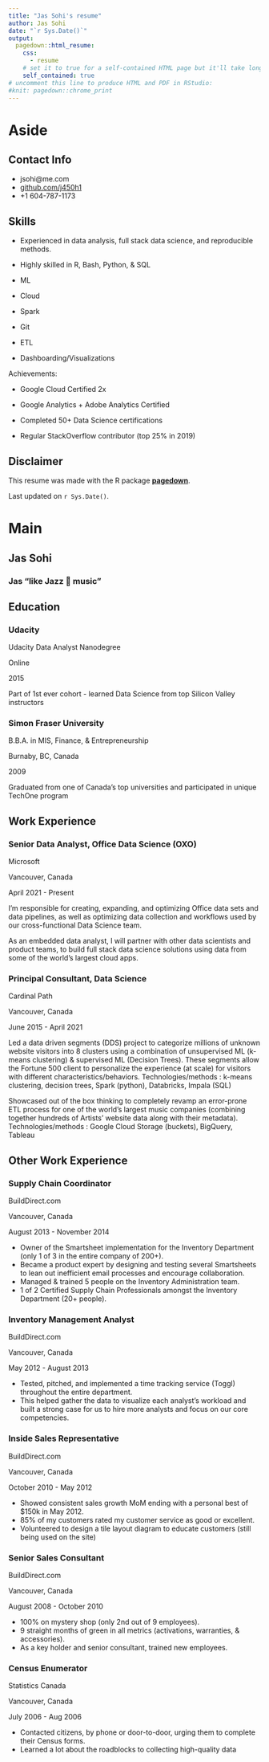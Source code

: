 ```yaml
---
title: "Jas Sohi's resume"
author: Jas Sohi
date: "`r Sys.Date()`"
output:
  pagedown::html_resume:
    css: 
      - resume
    # set it to true for a self-contained HTML page but it'll take longer to render
    self_contained: true
# uncomment this line to produce HTML and PDF in RStudio:
#knit: pagedown::chrome_print
---
```


Aside
================================================================================


<!-- ![Lijia Yu](https://avatars1.githubusercontent.com/u/895125?s=400&v=4){width=80%} -->


Contact Info {#contact}
--------------------------------------------------------------------------------

- <i class="fa fa-envelope"></i> jsohi@me.com
- <i class="fa fa-github"></i> [github.com/j450h1](https://github.com/j450h1)
- <i class="fa fa-phone"></i> +1 604-787-1173

Skills {#skills}
--------------------------------------------------------------------------------

- Experienced in data analysis, full stack data science, and reproducible methods.

- Highly skilled in R, Bash, Python, & SQL

- ML

- Cloud

- Spark

- Git

- ETL

- Dashboarding/Visualizations

Achievements:

- Google Cloud Certified 2x

- Google Analytics + Adobe Analytics Certified

- Completed 50+ Data Science certifications

- Regular StackOverflow contributor (top 25% in 2019)


<!-- HOBBIES: Trampoline jumper, snowshoer, Poker, Floatation tanks, Skier, Yogi, and Hiker. Many of these activities are highly correlated to shoulder dislocations (about once a year). -->


Disclaimer {#disclaimer}
--------------------------------------------------------------------------------

This resume was made with the R package [**pagedown**](https://github.com/rstudio/pagedown).

Last updated on `r Sys.Date()`.



Main
================================================================================

Jas Sohi {#title}
--------------------------------------------------------------------------------

### Jas "like Jazz 🎷 music" 




Education {data-icon=graduation-cap}
--------------------------------------------------------------------------------

### Udacity

Udacity Data Analyst Nanodegree

Online

2015

Part of 1st ever cohort - learned Data Science from top Silicon Valley instructors

### Simon Fraser University 

B.B.A. in MIS, Finance, & Entrepreneurship

Burnaby, BC, Canada

2009

Graduated from one of Canada's top universities and participated in unique TechOne program


Work Experience {data-icon=laptop}
--------------------------------------------------------------------------------

### Senior Data Analyst, Office Data Science (OXO)

Microsoft

Vancouver, Canada

April 2021 - Present

I'm responsible for creating, expanding, and optimizing Office data sets and data pipelines, as well as optimizing data collection and workflows used by our cross-functional Data Science team. 

As an embedded data analyst, I will partner with other data scientists and product teams, to build full stack data science solutions using data from some of the world’s largest cloud apps.

### Principal Consultant, Data Science

Cardinal Path

Vancouver, Canada

June 2015 - April 2021

::: concise
Led a data driven segments (DDS) project to categorize millions of unknown website visitors
into 8 clusters using a combination of unsupervised ML (k-means clustering) & supervised
ML (Decision Trees). These segments allow the Fortune 500 client to personalize the experience (at
scale) for visitors with different characteristics/behaviors. Technologies/methods : k-means
clustering, decision trees, Spark (python), Databricks, Impala (SQL)

Showcased out of the box thinking to completely revamp an error-prone ETL process for one of
the world’s largest music companies (combining together hundreds of Artists’ website data along
with their metadata). Technologies/methods : Google Cloud Storage (buckets), BigQuery, Tableau
:::



Other Work Experience {data-icon=suitcase}
--------------------------------------------------------------------------------

### Supply Chain Coordinator

BuildDirect.com

Vancouver, Canada

August 2013 - November 2014

::: concise
- Owner of the Smartsheet implementation for the Inventory Department (only 1 of 3 in the entire
company of 200+).
- Became a product expert by designing and testing several Smartsheets to lean out inefficient email processes and encourage collaboration.
- Managed & trained 5 people on the Inventory Administration team.
- 1 of 2 Certified Supply Chain Professionals amongst the Inventory Department (20+ people).
:::

### Inventory Management Analyst

BuildDirect.com

Vancouver, Canada

May 2012 - August 2013

::: concise
- Tested, pitched, and implemented a time tracking service (Toggl) throughout the entire
department.
- This helped gather the data to visualize each analyst’s workload and built a strong case for us to
hire more analysts and focus on our core competencies.
:::

### Inside Sales Representative

BuildDirect.com

Vancouver, Canada

October 2010 - May 2012

::: concise
- Showed consistent sales growth MoM ending with a personal best of $150k in May 2012.
- 85% of my customers rated my customer service as good or excellent.
- Volunteered to design a tile layout diagram to educate customers (still being used on the site)
:::

### Senior Sales Consultant

BuildDirect.com

Vancouver, Canada

August 2008 - October 2010

::: concise
- 100% on mystery shop (only 2nd out of 9 employees).
- 9 straight months of green in all metrics (activations, warranties, & accessories).
- As a key holder and senior consultant, trained new employees.
:::

### Census Enumerator

Statistics Canada

Vancouver, Canada

July 2006 - Aug 2006

::: concise
- Contacted citizens, by phone or door-to-door, urging them to complete their Census forms.
- Learned a lot about the roadblocks to collecting high-quality data
:::
